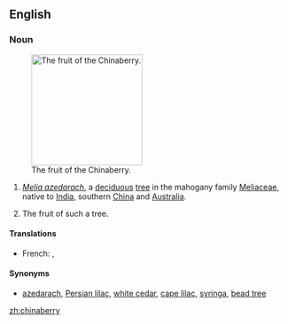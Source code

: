 ==English==
===Noun===
{{wikipedia}}
{{en-noun|chinaberries}}
[[Image:Chinaberries1.jpg|thumb|right|200px|The fruit of the Chinaberry.]]

# {{context|botany|lang=en}} ''[[Melia azedarach]]'', a [[deciduous]] [[tree]] in the mahogany family [[Meliaceae]], native to [[India]], southern [[China]] and [[Australia]].
# The fruit of such a tree.

====Translations====
{{trans-top|tree, ''Melia azedarach''}}
*French: {{t-|fr|lilas de Perse|m}}, {{t-|fr|azédarach|m}}
{{trans-mid}}
{{trans-bottom}}

====Synonyms====
* {{sense|Melia azedarach}} [[azedarach]], [[Persian lilac]], [[white cedar]], [[cape lilac]], [[syringa]], [[bead tree]]

[[zh:chinaberry]]